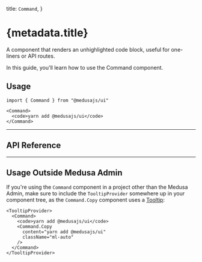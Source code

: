 
  title: `Command`,
}

# {metadata.title}

A component that renders an unhighlighted code block, useful for one-liners or API routes.

In this guide, you'll learn how to use the Command component.

<ComponentExample name="command-demo" />

## Usage

```tsx
import { Command } from "@medusajs/ui"
```

```tsx
<Command>
  <code>yarn add @medusajs/ui</code>
</Command>
```

---

## API Reference

<ComponentReference mainComponent="Command" />

---

## Usage Outside Medusa Admin

If you're using the `Command` component in a project other than the Medusa Admin, make sure to include the `TooltipProvider` somewhere up in your component tree, as the `Command.Copy` component uses a [Tooltip](../tooltip/page.mdx#usage-outside-medusa-admin):

```tsx
<TooltipProvider>
  <Command>
    <code>yarn add @medusajs/ui</code>
    <Command.Copy
      content="yarn add @medusajs/ui"
      className="ml-auto"
    />
  </Command>
</TooltipProvider>
```
